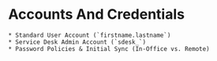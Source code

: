 # Accounts And Credentials
    * Standard User Account (`firstname.lastname`)
    * Service Desk Admin Account (`sdesk_`)
    * Password Policies & Initial Sync (In-Office vs. Remote)